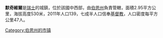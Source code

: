 '''默奇維爾'''是[[瑞士|瑞士]]的城鎮，位於該國中西部，由[[伯恩州|伯恩州]]負責管轄，面積2.95平方公里，海拔高度530米，2011年人口139，七成半人口信奉[[基督教|基督教]]，人口密度每平方公里47人。

{{Switzerland-geo-stub}}
[[Category:伯恩州的市镇|Category:伯恩州的市镇]]